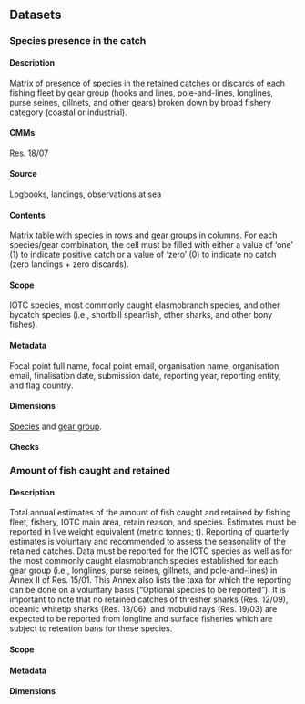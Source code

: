 ## Datasets

### Species presence in the catch

#### Description

Matrix of presence of species in the retained catches or discards of each fishing fleet by gear group (hooks and lines, pole-and-lines, longlines, purse seines, gillnets, and other gears) broken down by broad fishery category (coastal or industrial).

#### CMMs

Res. 18/07

#### Source

Logbooks, landings, observations at sea

#### Contents

Matrix table with species in rows and gear groups in columns. For each species/gear combination, the cell must be filled with either a value of 'one' (1) to indicate positive catch or a value of 'zero' (0) to indicate no catch (zero landings + zero discards). 

#### Scope

IOTC species, most commonly caught elasmobranch species, and other bycatch species (i.e., shortbill spearfish, other sharks, and other bony fishes).

#### Metadata

Focal point full name, focal point email, organisation name, organisation email, finalisation date, submission date, reporting year, reporting entity, and flag country.

#### Dimensions

[Species](https://data.iotc.org/reference/latest/domain/biological/#allSpecies) and [gear group](https://data.iotc.org/reference/latest/domain/fisheries/#gearGroups).

#### Checks

\pagebreak

### Amount of fish caught and retained

#### Description

Total annual estimates of the amount of fish caught and retained by fishing fleet, fishery, IOTC main area, retain reason, and species. Estimates must be reported in live weight equivalent (metric tonnes; t). Reporting of quarterly estimates is voluntary and recommended to assess the seasonality of the retained catches. Data must be reported for the IOTC species as well as for the most commonly caught elasmobranch species established for each gear group (i.e., longlines, purse seines, gillnets, and pole-and-lines) in Annex II of Res. 15/01. This Annex also lists the taxa for which the reporting can be done on a voluntary basis (“Optional species to be reported”). It is important to note that no retained catches of thresher sharks (Res. 12/09), oceanic whitetip sharks (Res. 13/06), and mobulid rays  (Res. 19/03) are expected to be reported from longline and surface fisheries which are subject to retention bans for these species.

#### Scope

#### Metadata

#### Dimensions

